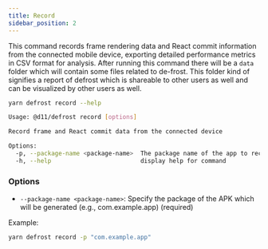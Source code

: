 ```yaml
---
title: Record
sidebar_position: 2
---
```


This command records frame rendering data and React commit information from the connected mobile device, exporting detailed performance metrics in CSV format for analysis. After running this command there will be a `data` folder which will contain some files related to de-frost. This folder kind of signifies a report of defrost which is shareable to other users as well and can be visualized by other users as well.

```bash
yarn defrost record --help
```

```bash
Usage: @d11/defrost record [options]

Record frame and React commit data from the connected device

Options:
  -p, --package-name <package-name>  The package name of the app to record data from (e.g., com.example.myapp) (default: "")
  -h, --help                         display help for command
```

### Options

- `--package-name <package-name>`: Specify the package of the APK which will be generated (e.g., com.example.app) (required)

Example:

```bash
yarn defrost record -p "com.example.app"
```

